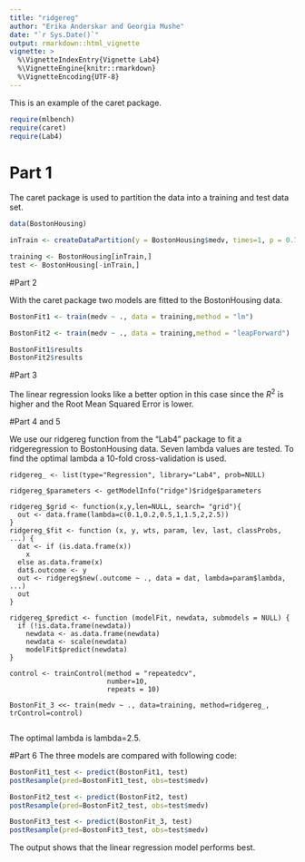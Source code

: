 ```yaml
---
title: "ridgereg"
author: "Erika Anderskar and Georgia Mushe"
date: "`r Sys.Date()`"
output: rmarkdown::html_vignette
vignette: >
  %\VignetteIndexEntry{Vignette Lab4}
  %\VignetteEngine{knitr::rmarkdown}
  %\VignetteEncoding{UTF-8}
---
```

This is an example of the caret package. 


```r
require(mlbench)
require(caret)
require(Lab4)
```

# Part 1
The caret package is used to partition the data into a training and test data set.
```r
data(BostonHousing)

inTrain <- createDataPartition(y = BostonHousing$medv, times=1, p = 0.75,list = FALSE)

training <- BostonHousing[inTrain,]
test <- BostonHousing[-inTrain,]
```

#Part 2

With the caret package two models are fitted to the BostonHousing data.

```r
BostonFit1 <- train(medv ~ ., data = training,method = "lm")

BostonFit2 <- train(medv ~ ., data = training,method = "leapForward")

BostonFit1$results
BostonFit2$results

```

#Part 3

The linear regression looks like a better option in this case since the $R^2$ is higher and the Root Mean Squared Error is lower. 

#Part 4 and 5

We use our ridgereg function from the "Lab4" package to fit a ridgeregression to BostonHousing data. Seven lambda values are tested. To find the optimal lambda a 10-fold cross-validation is used.

```Fit3
ridgereg_ <- list(type="Regression", library="Lab4", prob=NULL)

ridgereg_$parameters <- getModelInfo("ridge")$ridge$parameters

ridgereg_$grid <- function(x,y,len=NULL, search= "grid"){
  out <- data.frame(lambda=c(0.1,0.2,0.5,1,1.5,2,2.5))
}
ridgereg_$fit <- function (x, y, wts, param, lev, last, classProbs, ...) {
  dat <- if (is.data.frame(x)) 
    x
  else as.data.frame(x)
  dat$.outcome <- y
  out <- ridgereg$new(.outcome ~ ., data = dat, lambda=param$lambda, ...)
  out
}

ridgereg_$predict <- function (modelFit, newdata, submodels = NULL) {
  if (!is.data.frame(newdata)) 
    newdata <- as.data.frame(newdata)
    newdata <- scale(newdata)
    modelFit$predict(newdata)
}

control <- trainControl(method = "repeatedcv",
                        number=10,
                        repeats = 10)

BostonFit_3 <<- train(medv ~ ., data=training, method=ridgereg_, trControl=control)


```

 
The optimal lambda is lambda=2.5.

#Part 6
The three models are compared with following code:
```r
BostonFit1_test <- predict(BostonFit1, test)
postResample(pred=BostonFit1_test, obs=test$medv)

BostonFit2_test <- predict(BostonFit2, test)
postResample(pred=BostonFit2_test, obs=test$medv)

BostonFit3_test <- predict(BostonFit_3, test)
postResample(pred=BostonFit3_test, obs=test$medv)
```
The output shows that the linear regression model performs best.












